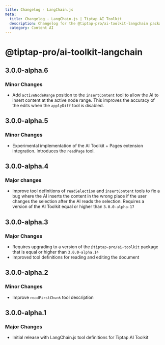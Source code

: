 ```yaml
---
title: Changelog - LangChain.js
meta:
  title: Changelog - LangChain.js | Tiptap AI Toolkit
  description: Changelog for the @tiptap-pro/ai-toolkit-langchain package
  category: Content AI
---
```


# @tiptap-pro/ai-toolkit-langchain

## 3.0.0-alpha.6

### Minor Changes

- Add `activeNodeRange` position to the `insertContent` tool to allow the AI to insert content at the active node range. This improves the accuracy of the edits when the `applyDiff` tool is disabled.

## 3.0.0-alpha.5

### Minor Changes

- Experimental implementation of the AI Toolkit + Pages extension integration. Introduces the `readPage` tool.

## 3.0.0-alpha.4

### Major changes

- Improve tool definitions of `readSelection` and `insertContent` tools to fix a bug where the AI inserts the content in the wrong place if the user changes the selection after the AI reads the selection. Requires a version of the AI Toolkit equal or higher than `3.0.0-alpha-17`

## 3.0.0-alpha.3

### Major Changes

- Requires upgrading to a version of the `@tiptap-pro/ai-toolkit` package that is equal or higher than `3.0.0-alpha.14`
- Improved tool definitions for reading and editing the document

## 3.0.0-alpha.2

### Minor Changes

- Improve `readFirstChunk` tool description

## 3.0.0-alpha.1

### Major Changes

- Initial release with LangChain.js tool definitions for Tiptap AI Toolkit

